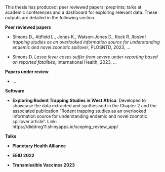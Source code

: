 This thesis has produced: peer reviewed papers; preprints; talks at academic conferences and a dashboard for exploring relevant data. These outputs are detailed in the following section.

**Peer reviewed papers**

* Simons D., Attfield L., Jones K., Watson-Jones D., Kock R. *Rodent trapping studies as an overlooked information source for understanding endemic and novel zoonotic spillover*, PLOSNTD, 2023, ...

* Simons D. *Lassa fever cases suffer from severe under-reporting based on reported fatalities*, International Health, 2023, ...

**Papers under review**

* ...

**Software**

* **Exploring Rodent Trapping Studies in West Africa**: Developed to showcase the data extracted and synthesised in the Chapter 2 and the associated publication "Rodent trapping studies as an overlooked information source for understanding endemic and novel zoonotic spillover article". Link: https://diddrog11.shinyapps.io/scoping_review_app/

**Talks**

* **Planetary Health Alliance**

* **EEID 2022**

* **Transmissible Vaccines 2023**